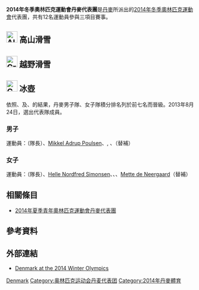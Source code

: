 {{Infobox Country Olympics
|NOC=DEN
|games=2014年冬季
|Chef De Mission=
|competitors='''12'''
|sports=3
|flagbearer={{link-en|Lene Nielsen|Lene Nielsen}}
|gold=
|silver=
|bronze=
|total=
|rank=
}}
'''2014年冬季奧林匹克運動會丹麥代表團'''是[[丹麥|丹麥]]所派出的[[2014年冬季奧林匹克運動會|2014年冬季奧林匹克運動會]]代表團，共有12名運動員參與三項目賽事。

== [[Image:Alpine_skiing_pictogram.svg|30px]] 高山滑雪 ==
{{main|2014年冬季奧林匹克運動會高山滑雪比賽}}

== [[Image:Cross_country_skiing_pictogram.svg|30px]] 越野滑雪 ==
{{main|2014年冬季奧林匹克運動會越野滑雪比賽}}

== [[Image:Curling_pictogram.svg|30px]] 冰壺 ==
{{main|2014年冬季奧林匹克運動會冰壺比賽}}

依照{{link-en|2012年世界男子冰壺錦標賽|2012 World Men's Curling Championship}}、{{link-en|2013年世界男子冰壺錦標賽|2013 Ford World Men's Curling Championship}}及{{link-en|2012年世界女子冰壺錦標賽|2012 World Women's Curling Championship}}、{{link-en|2013年世界女子冰壺錦標賽|2013 World Women's Curling Championship}}的結果，丹麥男子隊、女子隊積分排名列於前七名而晉級。2013年8月24日，選出代表隊成員。

=== 男子 ===
{{main|2014年冬季奧林匹克運動會冰壺比賽男子賽事}}
運動員：{{link-en|Rasmus Stjerne|Rasmus Stjerne}}（隊長）、[[Mikkel_Adrup_Poulsen|Mikkel Adrup Poulsen]]、{{link-en|Johnny Frederiksen|Johnny Frederiksen}}, {{link-en|Troels Harry|Troels Harry}}、{{link-en|Lars Vilandt|Lars Vilandt}}（替補）

=== 女子 ===
{{main|2014年冬季奧林匹克運動會冰壺比賽女子賽事}}
運動員：{{link-en|Lene Nielsen|Lene Nielsen}}（隊長）、[[Helle_Nordfred_Simonsen|Helle Nordfred Simonsen]]、{{link-en|Jeanne Ellegaard|Jeanne Ellegaard}}、{{link-en|Maria Poulsen|Maria Poulsen}}、[[Mette_de_Neergaard|Mette de Neergaard]]（替補）

== 相關條目 ==
* [[2014年夏季青年奧林匹克運動會丹麥代表團|2014年夏季青年奧林匹克運動會丹麥代表團]]

== 參考資料 ==
{{Reflist}}

== 外部連結==
* [http://www.sochi2014.com/en/team-denmark Denmark at the 2014 Winter Olympics]{{Wayback|url=http://www.sochi2014.com/en/team-denmark |date=20140225155133 }}

{{NOCin2014WinterOlympics}}

[[Category:2014年冬季奧林匹克運動會代表團|Denmark]]
[[Category:奥林匹克运动会丹麦代表团|Category:奥林匹克运动会丹麦代表团]]
[[Category:2014年丹麥體育|Category:2014年丹麥體育]]